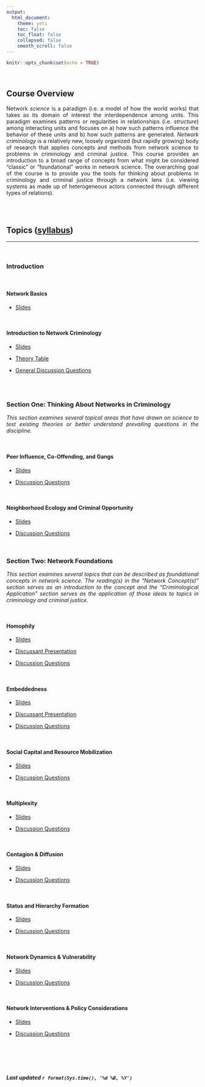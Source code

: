```yaml
---
output: 
  html_document:
    theme: yeti
    toc: false
    toc_float: false
    collapsed: false
    smooth_scroll: false
---
```


<style>
body {
text-align: justify}
</style>

```r
knitr::opts_chunk$set(echo = TRUE)
```
<br>

## Course Overview

Network *science* is a paradigm (i.e. a model of how the world works) that takes as its domain of interest the interdependence among units. This paradigm examines patterns or regularities in relationships (i.e. *structure*) among interacting units and focuses on a) how such patterns influence the behavior of these units and b) how such patterns are generated. *Network criminology* is a relatively new, loosely organized (but rapidly growing) body of research that applies concepts and methods from network science to problems in criminology and criminal justice. This course provides an introduction to a broad range of concepts from what might be considered “classic” or “foundational” works in network science. The overarching goal of the course is to provide you the tools for thinking about problems in criminology and criminal justice through a network lens (i.e. viewing systems as made up of heterogeneous actors connected through different types of relations). 

<br>
<br>

## Topics ([syllabus](https://github.com/jacobtnyoung/NetworkCriminology/raw/main/_files/CRJ_523_Networks_SYLLABUS.pdf))
____

<br>

### Introduction

<br>

#### Network Basics
  + [Slides](https://github.com/jacobtnyoung/NetworkCriminology/raw/main/_lectures/CRJ_523_Week_1_SLIDES.pdf)

<br>

#### Introduction to Network Criminology
  + [Slides](https://github.com/jacobtnyoung/NetworkCriminology/raw/main/_lectures/CRJ_523_Week_2_SLIDES.pdf)  
  
  + [Theory Table](https://github.com/jacobtnyoung/NetworkCriminology/raw/main/_files/CRJ_523_Networks_THEORY_TABLE.pdf) 

  + [General Discussion Questions](https://github.com/jacobtnyoung/NetworkCriminology/raw/main/_files/CRJ_523_Networks_DISCUSSION_QUESTIONS.pdf) 

<br>
<br>

### Section One: Thinking About Networks in Criminology 

*This section examines several topical areas that have drawn on science to test existing theories or better understand prevailing questions in the discipline.*

<br>

#### Peer Influence, Co-Offending, and Gangs
  + [Slides](https://github.com/jacobtnyoung/NetworkCriminology/raw/main/_lectures/CRJ_523_Week_3_SLIDES.pdf) 

  + [Discussion Questions](https://github.com/jacobtnyoung/NetworkCriminology/raw/main/_files/CRJ_523_Networks_DISCUSSION_W3.pdf)  


<br>


#### Neighborhood Ecology and Criminal Opportunity
  + [Slides](https://github.com/jacobtnyoung/NetworkCriminology/raw/main/_lectures/CRJ_523_Week_4_SLIDES.pdf)   

  + [Discussion Questions](https://github.com/jacobtnyoung/NetworkCriminology/raw/main/_files/CRJ_523_Networks_DISCUSSION_W4.pdf)  


<br>


### Section Two: Network Foundations

*This section examines several topics that can be described as foundational concepts in network science. The reading(s) in the “Network Concept(s)” section serves as an introduction to the concept and the “Criminological Application” section serves as the application of those ideas to topics in criminology and criminal justice.*

<br>

#### Homophily

  + [Slides](https://github.com/jacobtnyoung/NetworkCriminology/raw/main/_lectures/CRJ_523_Week_5_SLIDES.pdf)   
  
  + [Discussant Presentation](https://github.com/jacobtnyoung/NetworkCriminology/raw/main/_presentations/CRJ_523_Week_5_PRESENTATION.pdf)

  + [Discussion Questions](https://github.com/jacobtnyoung/NetworkCriminology/raw/main/_presentations/CRJ_523_Week_5_QUESTIONS.pdf)  

<br>

#### Embeddedness

  + [Slides](https://github.com/jacobtnyoung/NetworkCriminology/raw/main/_lectures/CRJ_523_EMBEDDEDNESS_SLIDES.pdf)   

  
  + [Discussant Presentation](https://github.com/jacobtnyoung/NetworkCriminology/raw/main/_presentations/CRJ_523_Week_6_PRESENTATION.pdf)

  + [Discussion Questions](https://github.com/jacobtnyoung/NetworkCriminology/raw/main/_presentations/CRJ_523_Week_6_QUESTIONS.pdf)   

<br>

#### Social Capital and Resource Mobilization

  + [Slides]()   

  + [Discussion Questions]()  

<br>

#### Multiplexity

  + [Slides]()   

  + [Discussion Questions]()  

<br>

#### Contagion & Diffusion

  + [Slides]()   

  + [Discussion Questions]()  

<br>

#### Status and Hierarchy Formation

  + [Slides]()   

  + [Discussion Questions]()  

<br>

#### Network Dynamics & Vulnerability

  + [Slides]()   

  + [Discussion Questions]()  

<br>

#### Network Interventions & Policy Considerations

  + [Slides]()   

  + [Discussion Questions]()  

<br>

<br>
<br>

###### ***Last updated `r format(Sys.time(), '%d %B, %Y')`***